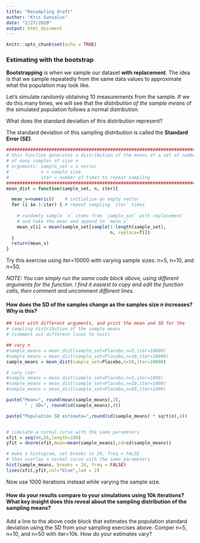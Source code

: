 ```yaml
---
title: "Resampling draft"
author: "Kris Gunsalus"
date: "2/27/2020"
output: html_document
---
```


```r
knitr::opts_chunk$set(echo = TRUE)
```



### Estimating with the bootstrap

**Bootstrapping** is when we sample our dataset **with replacement**. The idea is that we sample repeatedly from the same data values to approximate what the population may look like. 

Let's simulate randomly obtaining 10 measurements from the sample. If we do this many times, we will see that the *distribution of the sample means* of the simulated population follows a normal distribution. 

What does the standard deviation of this distribution represent?

<!-- YOUR ANSWER HERE -->

The standard deviation of this sampling distribution is called the **Standard Error (SE)**.

```r
#########################################################################
# this function generates a distribution of the means of a set of numbers
# of many samples of size n
# arguments: sample_set = a vector
#            n = sample size
#            iter = number of times to repeat sampling
########################################################################
mean_dist = function(sample_set, n, iter){

  mean_v=numeric()    # initialize an empty vector
  for (i in 1:iter) { # repeat sampling `iter` times
    
    # randomly sample `n` items from `sample_set` with replacement
    # and take the mean and append to `mean_v`
    mean_v[i] = mean(sample_set[sample(1:length(sample_set),
                                       n, replace=T)])
  }
  return(mean_v)
}
```

Try this exercise using iter=10000 with varying sample sizes: n=5, n=10, and n=50. 

*NOTE: You can simply run the same code block above, using different arguments for the function. I find it easiest to copy and edit the function calls, then comment and uncomment different lines.*

#### How does the SD of the samples change as the samples size $n$ increases? Why is this?

<!-- YOUR ANSWER HERE -->

```r
## test with different arguments, and print the mean and SD for the
# sampling distribution of the sample means
# (comment out different lines to test)

## vary n
#sample_means = mean_dist(sample_set=Placebo,n=5,iter=10000)
#sample_means = mean_dist(sample_set=Placebo,n=10,iter=10000)
sample_means = mean_dist(sample_set=Placebo,n=50,iter=10000)

# vary iter
#sample_means = mean_dist(sample_set=Placebo,n=5,iter=1000)
#sample_means = mean_dist(sample_set=Placebo,n=10,iter=1000)
#sample_means = mean_dist(sample_set=Placebo,n=50,iter=1000)

paste("Mean=", round(mean(sample_means),3),
       " ; SD=", round(sd(sample_means),4))

paste("Population SD estimate=",round(sd(sample_means) * sqrt(n),4))


# simulate a normal curve with the same parameters
xfit = seq(44,56,length=100)
yfit = dnorm(xfit,mean=mean(sample_means),sd=sd(sample_means))

# make a histogram, set breaks to 24, freq = FALSE
# then overlay a normal curve with the same parameters
hist(sample_means, breaks = 24, freq = FALSE)
lines(xfit,yfit,col="blue",lwd = 2)
```

Now use 1000 iterations instead while varying the sample size. 

#### How do your results compare to your simulations using 10k iterations? What key insight does this reveal about the sampling distribution of the sampling means?

<!-- YOUR ANSWER HERE -->

Add a line to the above code block that estimates the population standard deviation using the SD from your sampling exercises above. Comper n=5, n=10, and n=50 with iter=10k. How do your estimates vary?

<!-- YOUR ANSWER HERE -->


